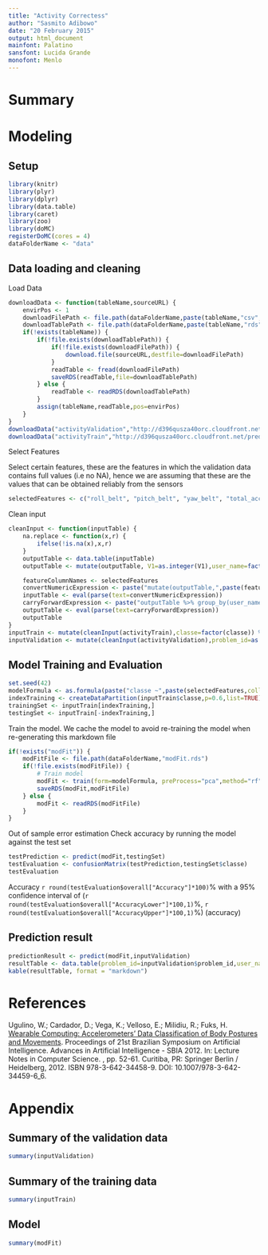 ```yaml
---
title: "Activity Correctess"
author: "Sasmito Adibowo"
date: "20 February 2015"
output: html_document
mainfont: Palatino
sansfont: Lucida Grande
monofont: Menlo 
---
```

# Summary

# Modeling
## Setup


```r
library(knitr)
library(plyr)
library(dplyr)
library(data.table)
library(caret)
library(zoo)
library(doMC)
registerDoMC(cores = 4)
dataFolderName <- "data"
```

## Data loading and cleaning

Load Data

```r
downloadData <- function(tableName,sourceURL) {
    envirPos <- 1
    downloadFilePath <- file.path(dataFolderName,paste(tableName,"csv",sep="."))
    downloadTablePath <- file.path(dataFolderName,paste(tableName,"rds",sep="."))
    if(!exists(tableName)) {
        if(!file.exists(downloadTablePath)) {
            if(!file.exists(downloadFilePath)) {
                download.file(sourceURL,destfile=downloadFilePath)
            }
            readTable <- fread(downloadFilePath)
            saveRDS(readTable,file=downloadTablePath)
        } else {
            readTable <- readRDS(downloadTablePath)
        }
        assign(tableName,readTable,pos=envirPos)
    }
}
downloadData("activityValidation","http://d396qusza40orc.cloudfront.net/predmachlearn/pml-testing.csv")
downloadData("activityTrain","http://d396qusza40orc.cloudfront.net/predmachlearn/pml-training.csv")

```

Select Features

Select certain features, these are the features in which the validation data contains full values (i.e no NA), hence we are assuming that these are the values that can be obtained reliably from the sensors

```r
selectedFeatures <- c("roll_belt", "pitch_belt", "yaw_belt", "total_accel_belt", "gyros_belt_x", "gyros_belt_y", "gyros_belt_z", "accel_belt_x", "accel_belt_y", "accel_belt_z", "magnet_belt_x", "magnet_belt_y", "magnet_belt_z", "roll_arm", "pitch_arm", "yaw_arm", "total_accel_arm", "gyros_arm_x", "gyros_arm_y", "gyros_arm_z", "accel_arm_x", "accel_arm_y", "accel_arm_z", "magnet_arm_x", "magnet_arm_y", "magnet_arm_z", "roll_dumbbell", "pitch_dumbbell", "yaw_dumbbell")
```

Clean input

```r
cleanInput <- function(inputTable) {
    na.replace <- function(x,r) {
        ifelse(!is.na(x),x,r)
    }
    outputTable <- data.table(inputTable)
    outputTable <- mutate(outputTable, V1=as.integer(V1),user_name=factor(user_name))

    featureColumnNames <- selectedFeatures
    convertNumericExpression <- paste("mutate(outputTable,",paste(featureColumnNames,"=as.numeric(",featureColumnNames,")",sep="",collapse=","),")",sep="") 
    inputTable <- eval(parse(text=convertNumericExpression))
    carryForwardExpression <- paste("outputTable %>% group_by(user_name) %>% mutate(", paste(featureColumnNames, "=na.locf(",featureColumnNames,")", sep="",collapse=","),")",sep="")
    outputTable <- eval(parse(text=carryForwardExpression))
    outputTable
}
inputTrain <- mutate(cleanInput(activityTrain),classe=factor(classe)) %>% setkey(V1)
inputValidation <- mutate(cleanInput(activityValidation),problem_id=as.integer(problem_id)) %>% setkey(problem_id)
```

## Model Training and Evaluation

```r
set.seed(42)
modelFormula <- as.formula(paste("classe ~",paste(selectedFeatures,collapse="+")))
indexTraining <- createDataPartition(inputTrain$classe,p=0.6,list=TRUE)$Resample1
trainingSet <- inputTrain[indexTraining,] 
testingSet <- inputTrain[-indexTraining,] 
```

Train the model. We cache the model to avoid re-training the model when re-generating this markdown file

```r
if(!exists("modFit")) {
    modFitFile <- file.path(dataFolderName,"modFit.rds")
    if(!file.exists(modFitFile)) {
        # Train model
        modFit <- train(form=modelFormula, preProcess="pca",method="rf", trControl=trainControl(method="cv"), data=trainingSet) 
        saveRDS(modFit,modFitFile)
    } else {
        modFit <- readRDS(modFitFile)
    }
}

```

Out of sample error estimation
Check accuracy by running the model against the test set

```r
testPrediction <- predict(modFit,testingSet)
testEvaluation <- confusionMatrix(testPrediction,testingSet$classe)
testEvaluation
```


Accuracy `r round(testEvaluation$overall["Accuracy"]*100)`% with a 95% confidence interval of (`r round(testEvaluation$overall["AccuracyLower"]*100,1)`%, `r round(testEvaluation$overall["AccuracyUpper"]*100,1)`%)
(accuracy) 

## Prediction result

```r
predictionResult <- predict(modFit,inputValidation)
resultTable <- data.table(problem_id=inputValidation$problem_id,user_name=inputValidation$user_name,result=predictionResult)
kable(resultTable, format = "markdown")
```

# References

Ugulino, W.; Cardador, D.; Vega, K.; Velloso, E.; Milidiu, R.; Fuks, H. [Wearable Computing: Accelerometers' Data Classification of Body Postures and Movements](http://groupware.les.inf.puc-rio.br/work.jsf?p1=10335). Proceedings of 21st Brazilian Symposium on Artificial Intelligence. Advances in Artificial Intelligence - SBIA 2012. In: Lecture Notes in Computer Science. , pp. 52-61. Curitiba, PR: Springer Berlin / Heidelberg, 2012. ISBN 978-3-642-34458-9. DOI: 10.1007/978-3-642-34459-6_6. 


# Appendix

## Summary of the validation data
```r
summary(inputValidation)
```

## Summary of the training data
```r
summary(inputTrain)
```

## Model

```r
summary(modFit)
```